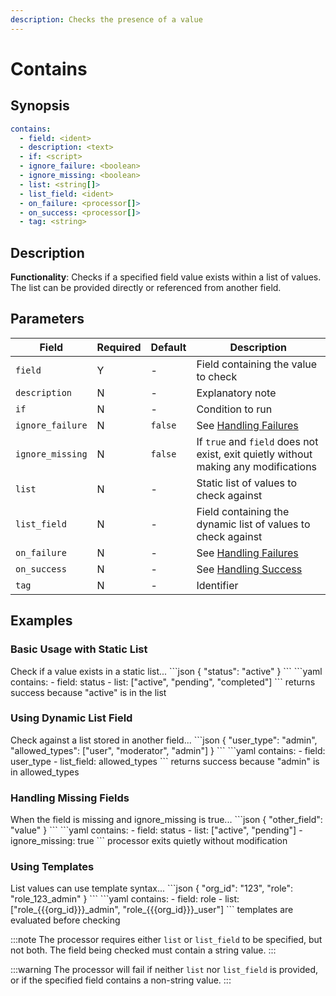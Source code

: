 ```yaml
---
description: Checks the presence of a value
---
```


# Contains

## Synopsis

```yaml {2}
contains:
  - field: <ident>
  - description: <text>
  - if: <script>
  - ignore_failure: <boolean>
  - ignore_missing: <boolean>
  - list: <string[]>
  - list_field: <ident>
  - on_failure: <processor[]>
  - on_success: <processor[]>
  - tag: <string>
```

## Description

**Functionality**: Checks if a specified field value exists within a list of values. The list can be provided directly or referenced from another field.

## Parameters

|Field|Required|Default|Description|
|---|---|---|---|
|`field`|Y|-|Field containing the value to check|
|`description`|N|-|Explanatory note|
|`if`|N|-|Condition to run|
|`ignore_failure`|N|`false`|See [Handling Failures](../handling-failures.mdx)|
|`ignore_missing`|N|`false`|If `true` and `field` does not exist, exit quietly without making any modifications|
|`list`|N|-|Static list of values to check against|
|`list_field`|N|-|Field containing the dynamic list of values to check against|
|`on_failure`|N|-|See [Handling Failures](../handling-failures.mdx)|
|`on_success`|N|-|See [Handling Success](../handling-success.mdx)|
|`tag`|N|-|Identifier|

## Examples

### Basic Usage with Static List

<ExampleGrid>
  <CommentCol>
    Check if a value exists in a static list...
  </CommentCol>
  <CodeCol>
    ```json
    {
      "status": "active"
    }
    ```
    ```yaml
    contains:
      - field: status
      - list: ["active", "pending", "completed"]
    ```
  </CodeCol>
  <CommentCol>
    returns success because "active" is in the list
  </CommentCol>
</ExampleGrid>

### Using Dynamic List Field

<ExampleGrid>
  <CommentCol>
    Check against a list stored in another field...
  </CommentCol>
  <CodeCol>
    ```json
    {
      "user_type": "admin",
      "allowed_types": ["user", "moderator", "admin"]
    }
    ```
    ```yaml
    contains:
      - field: user_type
      - list_field: allowed_types
    ```
  </CodeCol>
  <CommentCol>
    returns success because "admin" is in allowed_types
  </CommentCol>
</ExampleGrid>

### Handling Missing Fields

<ExampleGrid>
  <CommentCol>
    When the field is missing and ignore_missing is true...
  </CommentCol>
  <CodeCol>
    ```json
    {
      "other_field": "value"
    }
    ```
    ```yaml
    contains:
      - field: status
      - list: ["active", "pending"]
      - ignore_missing: true
    ```
  </CodeCol>
  <CommentCol>
    processor exits quietly without modification
  </CommentCol>
</ExampleGrid>

### Using Templates

<ExampleGrid>
  <CommentCol>
    List values can use template syntax...
  </CommentCol>
  <CodeCol>
    ```json
    {
      "org_id": "123",
      "role": "role_123_admin"
    }
    ```
    ```yaml
    contains:
      - field: role
      - list: ["role_{{{org_id}}}_admin", "role_{{{org_id}}}_user"]
    ```
  </CodeCol>
  <CommentCol>
    templates are evaluated before checking
  </CommentCol>
</ExampleGrid>

:::note
The processor requires either `list` or `list_field` to be specified, but not both. The field being checked must contain a string value.
:::

:::warning
The processor will fail if neither `list` nor `list_field` is provided, or if the specified field contains a non-string value.
:::